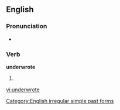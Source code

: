 ==English==

===Pronunciation===
*{{IPA|/ʌndəɻ'ɻoʊt/}}

===Verb===
'''underwrote'''
# {{simple past of|[[underwrite]]}}

[[Category:English irregular simple past forms]]

[[vi:underwrote]]